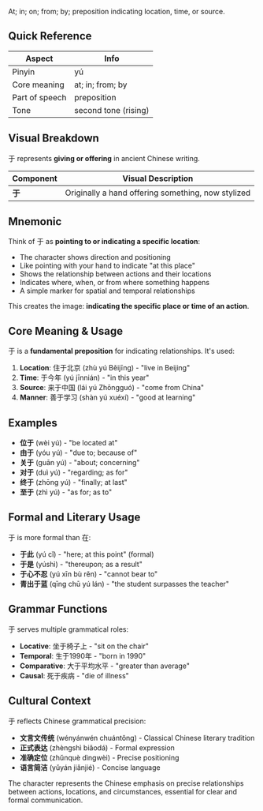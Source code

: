 At; in; on; from; by; preposition indicating location, time, or source.

## Quick Reference

| Aspect         | Info                 |
| -------------- | -------------------- |
| Pinyin         | yú                   |
| Core meaning   | at; in; from; by     |
| Part of speech | preposition          |
| Tone           | second tone (rising) |

## Visual Breakdown

于 represents **giving or offering** in ancient Chinese writing.

| Component | Visual Description                                 |
| --------- | -------------------------------------------------- |
| **于**    | Originally a hand offering something, now stylized |

## Mnemonic

Think of 于 as **pointing to or indicating a specific location**:

- The character shows direction and positioning
- Like pointing with your hand to indicate "at this place"
- Shows the relationship between actions and their locations
- Indicates where, when, or from where something happens
- A simple marker for spatial and temporal relationships

This creates the image: **indicating the specific place or time of an action**.

## Core Meaning & Usage

于 is a **fundamental preposition** for indicating relationships. It's used:

1. **Location**: 住于北京 (zhù yú Běijīng) - "live in Beijing"
2. **Time**: 于今年 (yú jīnnián) - "in this year"
3. **Source**: 来于中国 (lái yú Zhōngguó) - "come from China"
4. **Manner**: 善于学习 (shàn yú xuéxí) - "good at learning"

## Examples

- **位于** (wèi yú) - "be located at"
- **由于** (yóu yú) - "due to; because of"
- **关于** (guān yú) - "about; concerning"
- **对于** (duì yú) - "regarding; as for"
- **终于** (zhōng yú) - "finally; at last"
- **至于** (zhì yú) - "as for; as to"

## Formal and Literary Usage

于 is more formal than 在:

- **于此** (yú cǐ) - "here; at this point" (formal)
- **于是** (yúshì) - "thereupon; as a result"
- **于心不忍** (yú xīn bù rěn) - "cannot bear to"
- **青出于蓝** (qīng chū yú lán) - "the student surpasses the teacher"

## Grammar Functions

于 serves multiple grammatical roles:

- **Locative**: 坐于椅子上 - "sit on the chair"
- **Temporal**: 生于1990年 - "born in 1990"
- **Comparative**: 大于平均水平 - "greater than average"
- **Causal**: 死于疾病 - "die of illness"

## Cultural Context

于 reflects Chinese grammatical precision:

- **文言文传统** (wényánwén chuántǒng) - Classical Chinese literary tradition
- **正式表达** (zhèngshì biǎodá) - Formal expression
- **准确定位** (zhǔnquè dìngwèi) - Precise positioning
- **语言简洁** (yǔyán jiǎnjié) - Concise language

The character represents the Chinese emphasis on precise relationships between actions, locations,
and circumstances, essential for clear and formal communication.
